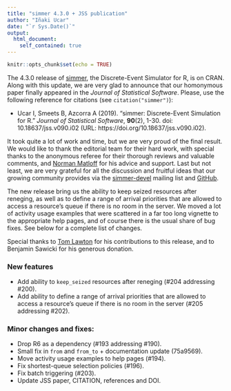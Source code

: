 ```yaml
---
title: "simmer 4.3.0 + JSS publication"
author: "Iñaki Ucar"
date: "`r Sys.Date()`"
output:
  html_document:
    self_contained: true
---
```


```r
knitr::opts_chunk$set(echo = TRUE)
```

The 4.3.0 release of [simmer](http://r-simmer.org/), the Discrete-Event Simulator for R, is on CRAN. Along with this update, we are very glad to announce that our homonymous paper finally appeared in the *Journal of Statistical Software*. Please, use the following reference for citations (see `citation("simmer")`):

- Ucar I, Smeets B, Azcorra A (2019). "simmer: Discrete-Event Simulation for R." _Journal of Statistical Software_, **90**(2),
1-30. doi: 10.18637/jss.v090.i02 (URL: https://doi.org/10.18637/jss.v090.i02).

It took quite a lot of work and time, but we are very proud of the final result. We would like to thank the editorial team for their hard work, with special thanks to the anonymous referee for their thorough reviews and valuable comments, and [Norman Matloff](https://matloff.wordpress.com) for his advice and support. Last but not least, we are very grateful for all the discussion and fruitful ideas that our growing community provides via the [simmer-devel](https://groups.google.com/forum/#!forum/simmer-devel) mailing list and [GitHub](https://github.com/r-simmer/simmer).

The new release bring us the ability to keep seized resources after reneging, as well as to define a range of arrival priorities that are allowed to access a resource's queue if there is no room in the server. We moved a lot of activity usage examples that were scattered in a far too long vignette to the appropriate help pages, and of course there is the usual share of bug fixes. See below for a complete list of changes.

Special thanks to [Tom Lawton](https://github.com/thigger) for his contributions to this release, and to Benjamin Sawicki for his generous donation.

### New features

- Add ability to `keep_seized` resources after reneging (#204 addressing #200).
- Add ability to define a range of arrival priorities that are allowed to access
  a resource's queue if there is no room in the server (#205 addressing #202).

### Minor changes and fixes:

- Drop R6 as a dependency (#193 addressing #190).
- Small fix in `from` and `from_to` + documentation update (75a9569).
- Move activity usage examples to help pages (#194).
- Fix shortest-queue selection policies (#196).
- Fix batch triggering (#203).
- Update JSS paper, CITATION, references and DOI.

